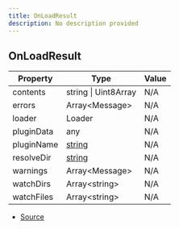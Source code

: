 ```yaml
---
title: OnLoadResult
description: No description provided
---
```


## OnLoadResult

| Property | Type | Value |
| ----------- | ----------- | ----------- |
| contents | string \| Uint8Array | N/A |
| errors | Array\<Message> | N/A |
| loader | Loader | N/A |
| pluginData | any | N/A |
| pluginName | [string](https://developer.mozilla.org/en-US/docs/Web/JavaScript/Reference/Global_Objects/String) | N/A |
| resolveDir | [string](https://developer.mozilla.org/en-US/docs/Web/JavaScript/Reference/Global_Objects/String) | N/A |
| warnings | Array\<Message> | N/A |
| watchDirs | Array\<string> | N/A |
| watchFiles | Array\<string> | N/A |


- [Source](https://github.com/underctrl-io/commandkit/blob/e7997746676c2b18be64230c918cb998973d18b5/packages/commandkit/src/plugins/plugin-runtime/types.ts#L18)